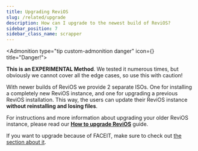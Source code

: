 ```yaml
---
title: Upgrading ReviOS
slug: /related/upgrade
description: How can I upgrade to the newest build of ReviOS?
sidebar_position: 7
sidebar_class_name: scrapper
---
```



<Admonition type="tip custom-admonition danger" icon={<i class="fa-solid fa-hexagon-exclamation fa-lg"></i>} title="Danger!">

  **This is an EXPERIMENTAL Method**. We tested it numerous times, but obviously we cannot cover all the edge cases, so use this with caution!
</Admonition>


With newer builds of ReviOS we provide 2 separate ISOs. One for installing a completely new ReviOS instance, and one for upgrading a previous ReviOS installation. This way, the users can update their ReviOS instance **without reinstalling and losing files**.

For instructions and more information about upgrading your older ReviOS instance, please read our **[How to upgrade ReviOS](/faq/upgrade)** guide.

If you want to upgrade because of FACEIT, make sure to check out [the section about it](/faq/related/faceit).